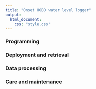 ```yaml
---
title: "Onset HOBO water level logger"
output: 
  html_document:
    css: "style.css"
---
```


### Programming

### Deployment and retrieval

### Data processing

### Care and maintenance
